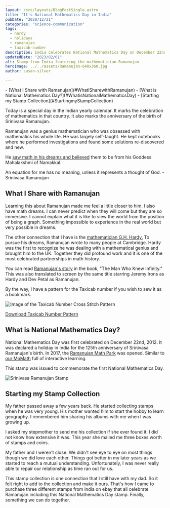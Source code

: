 ```yaml
---
layout: /src/layouts/BlogPostSingle.astro
title: "It's National Mathematics Day in India"
pubDate: "2020/12/21"
categories: "science-communication"
tags: 
  - hardy
  - holidays
  - ramanujan
  - taxicab-number
description: India celebrates National Mathematics Day on December 22nd every year to commemorate the birth anniversary of the legendary mathematician Srinivasa Ramanujan. Join in the festivities and celebrate the importance of mathematics in our daily lives!
updatedDate: "2023/02/01"
alt: Stamp from India featuring the mathematician Ramanujan
heroImage: ../../assets/Ramanujan-640x360.jpg
author: susan-silver

---
```


<Toc>
- [What I Share with Ramanujan](#WhatISharewithRamanujan)
- [What is National Mathematics Day?](#WhatisNationalMathematicsDay)
- [Starting my Stamp Collection](#StartingmyStampCollection)
</Toc>

Today is a special day in the Indian yearly calendar. It marks the celebration of mathematics in that country.
 It also marks the anniversary of the birth of Srinivasa Ramanujan.

Ramanujan was a genius mathematician who was obsessed with mathematics his whole life. He was largely self-taught.
 He kept notebooks where he performed investigations and found some solutions re-discovered and new.

He [saw math in his dreams and believed](https://www.indiatoday.in/education-today/gk-current-affairs/story/srinivasa-ramanujan-life-story-973662-2017-04-26) them to be from his 
Goddess Mahalakshmi of Namakkal.

<BlockQuoteQuote> An equation for me has no meaning, unless it represents a thought of God. - Srinivasa Ramanujan </BlockQuoteQuote>

## <a name="WhatISharewithRamanujan"></a> What I Share with Ramanujan

Learning this about Ramanujan made me feel a little closer to him. I also have math dreams. 
I can never predict when they will come but they are so immersive. I cannot explain what it is like to view 
the world from the position of being a graph. Something impossible to experience in the real world but very possible in dreams.

The other connection that I have is the [mathematician G.H. Hardy.](https://beautyofmathematics.com/truth-hardy/) To pursue his dreams,
 Ramanujan wrote to many people at Cambridge. Hardy was the first to recognize he was dealing with a mathematical genius and brought 
 him to the UK. Together they did profound work and it is one of the most celebrated partnerships in math history.

You can read [Ramanujan's story](https://www.amazon.com/Man-Who-Knew-Infinity-Ramanujan/dp/1476763496) in the book, 
"The Man Who Knew Infinity." This was also translated to screen by the same title starring Jeremy Irons as Hardy and 
Dev Petal as Ramanujan.

By the way, I have a pattern for the Taxicab number if you wish to sew it as a bookmark.

![Image of the Taxicab Number Cross Stitch Pattern](../../assets/Taxi-cab-with-font-mathematical-cross-stitch-bookmark-pattern-1200x340.jpg)

[Download Taxicab Number Pattern](/patterns/Taxicab-Number.pdf)

## <a name="WhatisNationalMathematicsDay"></a> What is National Mathematics Day?

National Mathematics Day was first celebrated on December 22nd, 2012. It was declared a holiday 
in India for the 125th anniversary of Srinivasa Ramanujan's birth. In 2017, the 
[Ramanujan Math Park](https://en.wikipedia.org/wiki/Ramanujan_Math_Park) was opened. Similar 
to [our MoMath](https://momath.org/) full of interactive learning.

This stamp was issued to commemorate the first National Mathematics Day.

![Srinivasa Ramanujan Stamp](../../assets/Ramanujan-1115x628.jpg)

## <a name="StartingmyStampCollection"></a> Starting my Stamp Collection

My father passed away a few years back. He started collecting stamps when he was very young. His mother wanted him to start 
the hobby to learn geography. I remembered him sharing his albums with me when I was growing up.

I asked my stepmother to send me his collection if she ever found it. I did not know how extensive it was. This year she mailed
 me three boxes worth of stamps and coins.

My father and I weren't close. We didn't see eye to eye on most things though we did love each other. Things got better in my 
later years as we started to reach a mutual understanding. Unfortunately, I was never really able to repair our relationship as 
time ran out for us.

This stamp collection is one connection that I still have with my dad. So it felt right to add to the collection and make it ours. 
That's how I came to purchase three different stamps from India on ebay that all celebrate Ramanujan including this National 
Mathematics Day stamp. Finally, something we can do together.
